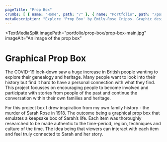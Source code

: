 ```yaml
---
pageTitle: "Prop Box"
crumbs: [ { name: "Home", path: "/" }, { name: "Portfolio", path: "/portfolio/" }, { name: "Prop Box", path: "/portfolio/prop-box" } ]
metaDescription: "Explore 'Prop Box' by Emily-Rose Cripps. Graphic designer based in Oxford, UK. Book-making, exhibition design and more."
---
```


<TextMediaSplit
    imagePath="portfolio/prop-box/prop-box-main.jpg"
    imageAlt="An image of the prop box"
>

# Graphical Prop Box

The COVID-19 lock-down saw a huge increase in British people wanting to explore their genealogy and heritage. Many people want to look into their history but find it hard to have a personal connection with what they find. This project focusses on encouraging people to become involved and participate with stories from people of the past and continue the conversation within their own families and heritage.

For this project box I drew inspiration from my own family history - the murder of Sarah Rose in 1918. The outcome being a graphical prop box that emulates a keepsake box of Sarah’s life. Each item was thoroughly researched to be made authentic to the time-period, region, techniques and culture of the time.  The idea being that viewers can interact with each item and feel truly connected to Sarah and her story.

</TextMediaSplit>

<ImageBar imagesDirectory="portfolio/prop-box/lightbox" />